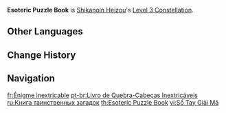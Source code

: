 {{Constellation Infobox
|image       = Constellation Esoteric Puzzle Book.png
|description = Increases the Level of [[Heartstopper Strike]] by 3.<br />Maximum upgrade level is 15.
|level       = 3
|character   = Shikanoin Heizou
|utility1    = Talent Level Increase
|utility2    = Elemental Skill Level Increase
}}
'''Esoteric Puzzle Book''' is [[Shikanoin Heizou]]'s [[Level 3 Constellation]].

==Other Languages==
{{Other Languages
|en      = Esoteric Puzzle Book
|zhs     = 暗文隐语谜题册
|zhs_rm  = Ànwén Yǐnyǔ Mítí-cè
|zht     = 暗文隱語謎題冊
|zht_rm  = Ànwén Yǐnyǔ Mítí-cè
|zh_tl   = 
|ja      = 暗号隠語難問集
|ja_rm   = Angou Ingo Chinmonshuu{{Assumed}}
|ja_tl   = Collection of Secret Code Language Puzzles
|ko      = 은밀한 수수께끼 모음집
|ko_rm   = Eunmilhan Susukkekki Moeumjip
|ko_tl   = Secret Riddle Collection
|es      = Acertijo inextricable
|es_tl   = {{wt|inextricable#English|Inextricable}} Riddle
|fr      = Énigme inextricable
|fr_tl   = {{wt|inextricable#English|Inextricable}} Enigma
|ru      = Книга таинственных загадок
|ru_tl   = Book of Enigmatic Riddles
|th      = Esoteric Puzzle Book
|vi      = Sổ Tay Giải Mã
|vi_tl   = 
|de      = Rätselheft
|de_tl   = Puzzle Book
|id      = Esoteric Puzzle Book
|pt      = Livro de Quebra-Cabeças Inextricáveis
|pt_tl   = 
|tr      = İlginç Bulmaca Kitabı
|tr_tl   = 
|it      = Enigma inestricabile
|it_tl   = Inextricable Riddle
}}

==Change History==
{{Change History|2.8}}

==Navigation==
{{Talent Navbox|Shikanoin Heizou}}

[[fr:Énigme inextricable]]
[[pt-br:Livro de Quebra-Cabeças Inextricáveis]]
[[ru:Книга таинственных загадок]]
[[th:Esoteric Puzzle Book]]
[[vi:Sổ Tay Giải Mã]]